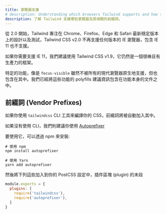 ```yaml
---
title: 瀏覽器支援
# description: Understanding which browsers Tailwind supports and how to manage vendor prefixes.
description: 了解 Tailwind 支援哪些瀏覽器及其相關的前綴詞。
---
```


<!-- As of v2.0, Tailwind CSS is designed for and tested on the latest stable versions of Chrome, Firefox, Edge, and Safari. Tailwind CSS v2.0 does not support any version of IE, including IE 11. -->
從 2.0 開始，Tailwind 專注在 Chrome、Firefox、Edge 和 Safari 最新穩定版本上的設計以及測試，Tailwind CSS v2.0 不再支援任何版本的 IE 瀏覽器，包含 IE 11 也不支援。

<!-- If you need to support IE 11, we recommend using Tailwind CSS v1.9, which is still an excellent and very productive framework. -->
如果你需要支援 IE 11，我們建議使用 Tailwind CSS v1.9，它仍然是一個很棒且有生產力的框架。

<!-- Certain features such as `focus-visible` are included but not supported natively by all modern browsers. We've included information about recommended polyfills for those features directly alongside the documentation for the features themselves. -->
特定的功能，像是 `focus-visible` 雖然不被所有的現代瀏覽器原生地支援，但也包含在其中。我們已經將這些功能的 polyfills 建議資訊包含在功能本身的文件之中。

<!-- ## Vendor Prefixes -->
## 前綴詞 (Vendor Prefixes)

<!-- If you're compiling your CSS using the `tailwindcss` CLI tool, vendor prefixes will be added automatically. -->
如果你使用 `tailwindcss` CLI 工具來編譯你的 CSS，前綴詞將被自動加入其中。

<!-- If not, we recommend that you use [Autoprefixer](https://github.com/postcss/autoprefixer). -->
如果沒有使用 CLI，我們則建議你使用 [Autoprefixer](https://github.com/postcss/autoprefixer)

<!-- To use it, install it via npm: -->
要使用它，可以透過 npm 來安裝:

```shell
# 使用 npm
npm install autoprefixer

# 使用 Yarn
yarn add autoprefixer
```

<!-- Then add it to the very end of your plugin list in your PostCSS configuration: -->
然後將下列這些加入到你的 PostCSS 設定中，插件區塊 (plugin) 的末段

```js
module.exports = {
  plugins: [
    require('tailwindcss'),
    require('autoprefixer'),
  ]
}
```
